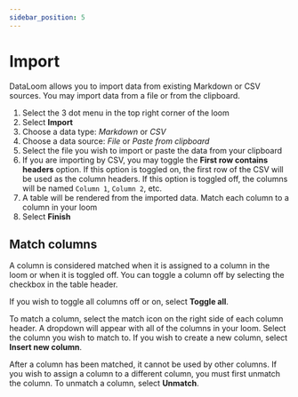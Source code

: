 ```yaml
---
sidebar_position: 5
---
```



# Import

DataLoom allows you to import data from existing Markdown or CSV sources. You may import data from a file or from the clipboard.

1. Select the 3 dot menu in the top right corner of the loom
2. Select **Import**
3. Choose a data type: _Markdown_ or _CSV_
4. Choose a data source: _File_ or _Paste from clipboard_
5. Select the file you wish to import or paste the data from your clipboard
6. If you are importing by CSV, you may toggle the **First row contains headers** option. If this option is toggled on, the first row of the CSV will be used as the column headers. If this option is toggled off, the columns will be named `Column 1`, `Column 2`, etc.
7. A table will be rendered from the imported data. Match each column to a column in your loom
8. Select **Finish**

<VideoEmbed url="https://dataloom.b-cdn.net/import.mov" />

## Match columns

A column is considered matched when it is assigned to a column in the loom or when it is toggled off. You can toggle a column off by selecting the checkbox in the table header.

If you wish to toggle all columns off or on, select **Toggle all**.

To match a column, select the match icon on the right side of each column header. A dropdown will appear with all of the columns in your loom. Select the column you wish to match to. If you wish to create a new column, select **Insert new column**.

After a column has been matched, it cannot be used by other columns. If you wish to assign a column to a different column, you must first unmatch the column. To unmatch a column, select **Unmatch**.

